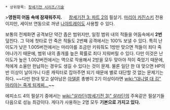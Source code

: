  * 상위항목: [[창세기전 시리즈/기술]]

{{{#!html
<object id='mgoonPlayer' classid='clsid:D27CDB6E-AE6D-11cf-96B8-444553540000' width='500' height='423' align='middle'><param name='allowScriptAccess' value='always' /><param name='allowFullScreen' value='true' /><param name='movie' value='http://play.mgoon.com/Video/V704848@0' /><param name='quality' value='high' /><param name='bgcolor' value='#000000' /><embed src='http://play.mgoon.com/Video/V704848@0' classid='clsid:D27CDB6E-AE6D-11cf-96B8-444553540000' quality='high' bgcolor='#000000' width='500' height='423' name='mgoonPlayer' align='middle' allowScriptAccess='always' allowFullScreen='true' type='application/x-shockwave-flash' /></object>
}}}

>'''영원히 어둠 속에 잠재워주지.'''
　
[[창세기전 3: 파트 2]]의 필살기. [[마리아 카진스키]] 전용이지만, 세이브 연동으로 꺼낸 [[나야트레이]]도 사용할 수 있다. 

보통의 전체화면 공격보단 약간 좁은 범위지만, 일정 범위 내의 적들을 어둠속에서 '''2번''' 덮친다. 그 덕에 첫타로 안 죽은 적들도 2번째 공격에서는 100% 보낼 수 있다. 특히 난이도가 낮은 1.005버전에서는 마리아를 조금만 키워줘도 1방만 맞으면 적들이 죄다 죽어나가기 때문에, 범위 내의 졸개를 높은 확률로 죄다 지워버릴 수 있다. 다만 이것은 난이도가 높은 1.002버전에서는 역으로 작용해서 2방을 모두 맞아야 적이 죽었기 때문에, 적에게 소울만 헌납하는 경우도 생길 수 있다는 것이 문제. 물론 일단 한 대 맞으면 HP의 반 이상이 날아가니 다른 캐릭터로 잡아주면 되기 때문에 별로 대단할 것 없는 문제기는 하다. ~~다만 한대 맞고 살아남은 [[아델룬]] 총병이 2기 이상이라면 [[wiki:"대니얼 대 김" 마리아는 죽게 되게찌...]]~~

에피소드 4의 필살기 중에서는 [[wiki:"살라딘(창세기전 3)" 살라딘]]의 주옥같은 필살기들 다음으로 성능 최강이다. 게다가 사용하는 2명 모두 '''기본으로 가지고 있다.'''
